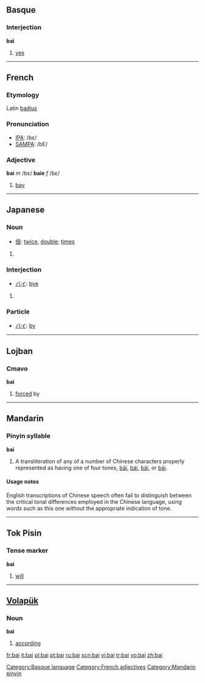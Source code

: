 {{see|bāi|bái|bǎi|bài}}
{{rfc|Tense marker unknown/invalid header}}
==Basque==

===Interjection===
'''bai'''

# [[yes]]

[[Category:Basque language]]

----

==French==

===Etymology===
Latin [[badius]]

===Pronunciation===
*[[w:IPA|IPA]]: /bɛ/
*[[w:SAMPA|SAMPA]]: /bE/

===Adjective===
'''bai''' ''m'' /bɛ/ '''baie''' ''f'' /bɛ/

# [[bay]]

[[Category:French adjectives]]

----

==Japanese==

===Noun===
{{ja-noun|r|hira=ばい|kata=}}
* [[倍]]: [[twice]], [[double]]; [[times]]

# {{defn|Japanese}}

===Interjection===
{{ja-pos|r|interjection|kata=バイ}}
* [[バイ]]: [[bye]]

# {{defn|Japanese}}

===Particle===
{{ja-pos|r|particle|kata=バイ}}
* [[バイ]]: [[by]]

----

==Lojban==

===Cmavo===
'''bai'''

# [[forced]] by

----

==Mandarin==

===Pinyin syllable===
'''bai'''

# A transliteration of any of a number of Chinese characters properly represented as having one of four tones, [[bāi]], [[bái]], [[bǎi]], or [[bài]].

====Usage notes====
English transcriptions of Chinese speech often fail to distinguish between the critical tonal differences employed in the Chinese language, using words such as this one without the appropriate indication of tone.

[[Category:Mandarin pinyin]]

----

==Tok Pisin==

===Tense marker===
'''bai'''
# [[will]]

----

==[[Volapük]]==

===Noun===
'''bai'''

# [[according]]

[[fr:bai]]
[[it:bai]]
[[pl:bai]]
[[pt:bai]]
[[ru:bai]]
[[scn:bai]]
[[vi:bai]]
[[tr:bai]]
[[vo:bai]]
[[zh:bai]]